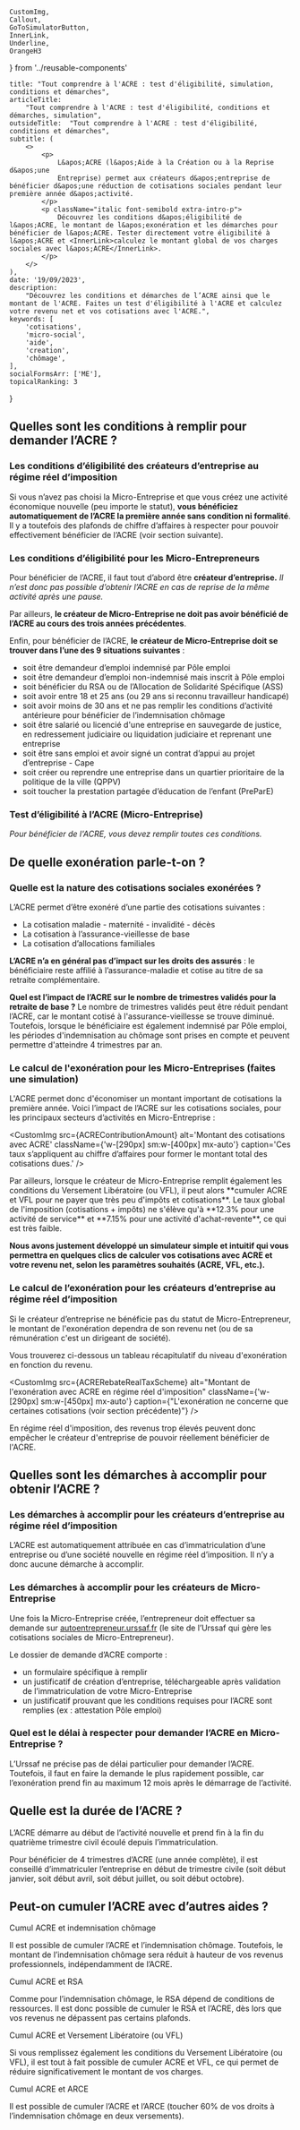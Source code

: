     CustomImg,
    Callout,
    GoToSimulatorButton,
    InnerLink,
    Underline,
    OrangeH3
} from '../reusable-components'


    title: "Tout comprendre à l'ACRE : test d'éligibilité, simulation, conditions et démarches",
    articleTitle:
        "Tout comprendre à l'ACRE : test d'éligibilité, conditions et démarches, simulation",
    outsideTitle:  "Tout comprendre à l'ACRE : test d'éligibilité, conditions et démarches",
    subtitle: (
        <>
            <p>
                L&apos;ACRE (l&apos;Aide à la Création ou à la Reprise d&apos;une
                Entreprise) permet aux créateurs d&apos;entreprise de bénéficier d&apos;une réduction de cotisations sociales pendant leur première année d&apos;activité.
            </p>
            <p className="italic font-semibold extra-intro-p">
                Découvrez les conditions d&apos;éligibilité de l&apos;ACRE, le montant de l&apos;exonération et les démarches pour bénéficier de l&apos;ACRE. Tester directement votre éligibilité à l&apos;ACRE et <InnerLink>calculez le montant global de vos charges sociales avec l&apos;ACRE</InnerLink>.
            </p>
        </>
    ),
    date: '19/09/2023',
    description:
        "Découvrez les conditions et démarches de l’ACRE ainsi que le montant de l'ACRE. Faites un test d'éligibilité à l'ACRE et calculez votre revenu net et vos cotisations avec l'ACRE.",
    keywords: [
        'cotisations',
        'micro-social',
        'aide',
        'creation',
        'chômage',
    ],
    socialFormsArr: ['ME'],
    topicalRanking: 3
}

## Quelles sont les conditions à remplir pour demander l’ACRE ?

### Les conditions d’éligibilité des créateurs d’entreprise au régime réel d’imposition

Si vous n’avez pas choisi la Micro-Entreprise et que vous créez une activité économique nouvelle (peu importe le statut), **vous bénéficiez automatiquement de l’ACRE la première année sans condition ni formalité**. Il y a toutefois des plafonds de chiffre d’affaires à respecter pour pouvoir effectivement bénéficier de l’ACRE (voir section suivante).

### Les conditions d’éligibilité pour les Micro-Entrepreneurs

Pour bénéficier de l’ACRE, il faut tout d’abord être **<Underline>créateur d’entreprise</Underline>.** *Il n’est donc pas possible d’obtenir l’ACRE en cas de reprise de la même activité après une pause.*

Par ailleurs, **le créateur de Micro-Entreprise ne doit <Underline>pas avoir bénéficié de l’ACRE au cours des trois années précédentes</Underline>**.

Enfin, pour bénéficier de l’ACRE, **le créateur de Micro-Entreprise doit <Underline>se trouver dans l’une des 9 situations suivantes</Underline>** :

- soit être <Underline>demandeur d’emploi indemnisé par Pôle emploi</Underline>
- soit être <Underline>demandeur d’emploi non-indemnisé mais inscrit à Pôle emploi</Underline>
- soit <Underline>bénéficier du RSA</Underline> ou de l’Allocation de Solidarité Spécifique (ASS)
- soit <Underline>avoir entre 18 et 25 ans</Underline> (ou 29 ans si reconnu travailleur handicapé)
- soit avoir moins de 30 ans et ne pas remplir les conditions d’activité antérieure pour bénéficier de l’indemnisation chômage
- soit être salarié ou licencié d'une entreprise en sauvegarde de justice, en redressement judiciaire ou liquidation judiciaire et reprenant une entreprise
- soit être sans emploi et avoir signé un contrat d’appui au projet d’entreprise - Cape
- soit créer ou reprendre une entreprise dans un quartier prioritaire de la politique de la ville (QPPV)
- soit toucher la prestation partagée d’éducation de l’enfant (PreParE)

### Test d’éligibilité à l’ACRE (Micro-Entreprise)

_Pour bénéficier de l'ACRE, vous devez remplir toutes ces conditions._

<AcreEligibilityForm/>

## De quelle exonération parle-t-on ?

### Quelle est la nature des cotisations sociales exonérées ?

L’ACRE permet d’être exonéré d’une partie des cotisations suivantes :

- La cotisation maladie - maternité - invalidité - décès
- La cotisation à l’assurance-vieillesse de base
- La cotisation d’allocations familiales

**L’ACRE n’a en général pas d’impact sur les droits des assurés** : le bénéficiaire reste affilié à l’assurance-maladie et cotise au titre de sa retraite complémentaire.

**Quel est l’impact de l’ACRE sur le nombre de trimestres validés pour la retraite de base ?** Le nombre de trimestres validés peut être réduit pendant l’ACRE, car le montant cotisé à l'assurance-vieillesse se trouve diminué. Toutefois, lorsque le bénéficiaire est également indemnisé par Pôle emploi, les périodes d'indemnisation au chômage sont prises en compte et peuvent permettre d'atteindre 4 trimestres par an.


### Le calcul de l'exonération pour les Micro-Entreprises (faites une simulation)

L'ACRE permet donc d'économiser un montant important de cotisations la première année. Voici l’impact de l’ACRE sur les cotisations sociales, pour les principaux secteurs d’activités en Micro-Entreprise :

<CustomImg
    src={ACREContributionAmount}
    alt='Montant des cotisations avec ACRE'
    className={'w-[290px] sm:w-[400px] mx-auto'}
    caption='Ces taux s’appliquent au chiffre d’affaires pour former le montant total des cotisations dues.'
/>

<Callout className="smaller-font-container">
    Par ailleurs, lorsque le créateur de Micro-Entreprise remplit également <InnerLink href="/blog/simulateur-option-versement-liberatoire-conditions-avantages-demarches">les conditions du Versement Libératoire (ou VFL)</InnerLink>, il peut alors **cumuler ACRE et VFL pour ne payer que très peu d'impôts et cotisations**.
    Le taux global de l'imposition (cotisations + impôts) ne s'élève qu'à **12.3% pour une activité de service** et **7.15% pour une activité d'achat-revente**, ce qui est très faible.
</Callout>

**Nous avons justement développé un simulateur simple et intuitif qui vous permettra en quelques clics de calculer vos cotisations avec ACRE et votre revenu net, selon les paramètres souhaités (ACRE, VFL, etc.).**

<CustomImg src={AcreOptionGif} className="w-[92%] max-w-[400px] mx-auto" alt="Gif illustrant l'utilisation du simulateur"/>

<GoToSimulatorButton />


### Le calcul de l’exonération pour les créateurs d’entreprise au régime réel d’imposition

Si le créateur d’entreprise ne bénéficie pas du statut de Micro-Entrepreneur, le montant de l'exonération dependra de son revenu net (ou de sa rémunération c'est un dirigeant de société).

Vous trouverez ci-dessous un tableau récapitulatif du niveau d'exonération en fonction du revenu.

<CustomImg
    src={ACRERebateRealTaxScheme}
    alt="Montant de l'exonération avec ACRE en régime réel d'imposition"
    className={'w-[290px] sm:w-[450px] mx-auto'}
    caption={"L'exonération ne concerne que certaines cotisations (voir section précédente)"}
/>

En régime réel d'imposition, des revenus trop élevés peuvent donc empêcher le créateur d'entreprise de pouvoir réellement bénéficier de l'ACRE.

## Quelles sont les démarches à accomplir pour obtenir l’ACRE ?

### Les démarches à accomplir pour les créateurs d’entreprise au régime réel d’imposition

L’ACRE est automatiquement attribuée en cas d’immatriculation d’une entreprise ou d’une société nouvelle en régime réel d’imposition. Il n’y a donc aucune démarche à accomplir.

### Les démarches à accomplir pour les créateurs de Micro-Entreprise

Une fois la Micro-Entreprise créée, l’entrepreneur doit effectuer sa demande sur [autoentrepreneur.urssaf.fr](https://www.autoentrepreneur.urssaf.fr/) (le site de l’Urssaf qui gère les cotisations sociales de Micro-Entrepreneur).

Le dossier de demande d’ACRE comporte :

- un formulaire spécifique à remplir
- un justificatif de création d’entreprise, téléchargeable après validation de l’immatriculation de votre Micro-Entreprise
- un justificatif prouvant que les conditions requises pour l’ACRE sont remplies (ex : attestation Pôle emploi)

### Quel est le délai à respecter pour demander l’ACRE en Micro-Entreprise ?

L’Urssaf ne précise pas de délai particulier pour demander l’ACRE. Toutefois, il faut en faire la demande le plus rapidement possible, car l’exonération prend fin au maximum 12 mois après le démarrage de l’activité.


## Quelle est la durée de l’ACRE ?

L’ACRE démarre au début de l’activité nouvelle et prend fin à la fin du quatrième trimestre civil écoulé depuis l’immatriculation.

Pour bénéficier de 4 trimestres d’ACRE (une année complète), il est conseillé d’immatriculer l’entreprise en début de trimestre civile (soit début janvier, soit début avril, soit début juillet, ou soit début octobre).

## Peut-on cumuler l’ACRE avec d’autres aides ?

<OrangeH3>Cumul ACRE et indemnisation chômage</OrangeH3>

Il est possible de cumuler l’ACRE et l’indemnisation chômage. Toutefois, le montant de l’indemnisation chômage sera réduit à hauteur de vos revenus professionnels, indépendamment de l’ACRE.

<OrangeH3>Cumul ACRE et RSA</OrangeH3>

Comme pour l’indemnisation chômage, le RSA dépend de conditions de ressources. Il est donc possible de cumuler le RSA et l’ACRE, dès lors que vos revenus ne dépassent pas certains plafonds.

<OrangeH3>Cumul ACRE et Versement Libératoire (ou VFL)</OrangeH3>

Si vous remplissez également <InnerLink href="/blog/simulateur-option-versement-liberatoire-conditions-avantages-demarches">les conditions du Versement Libératoire (ou VFL)</InnerLink>, il est tout à fait possible de cumuler ACRE et VFL, ce qui permet de réduire significativement le montant de vos charges.

<OrangeH3>Cumul ACRE et ARCE</OrangeH3>

Il est possible de cumuler l’ACRE et l’ARCE (toucher 60% de vos droits à l’indemnisation chômage en deux versements).
